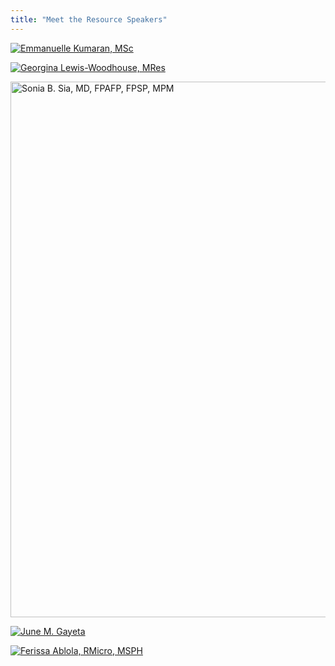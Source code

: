 ```yaml
---
title: "Meet the Resource Speakers"
---
```


::: {layout-nrow="2"}
[![Emmanuelle Kumaran, MSc](img/emma_cgps.jpg)](speakers/emma.qmd)

[![Georgina Lewis-Woodhouse, MRes](img/georgie_cgps.jpg)](speakers/georgie.qmd)

[![Sonia B. Sia, MD, FPAFP, FPSP, MPM](speakers/img/docsonia_ritm.png){width="857"}](speakers/sonia.qmd)

[![June M. Gayeta](speakers/img/sirjune_ritm.png)](speakers/june.qmd)

[![Ferissa Ablola, RMicro, MSPH](img/maamfaye_ritm.jpg)](speakers/faye.qmd)
:::
